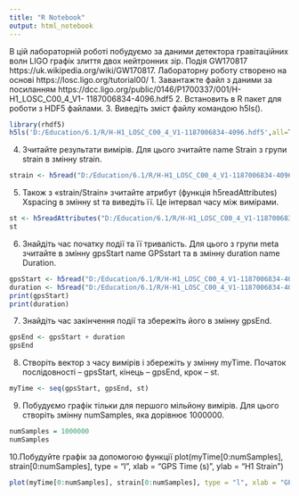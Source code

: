 ---
title: "R Notebook"
output: html_notebook
---

В цій лабораторній роботі побудуємо за даними детектора гравітаційних волн 
LIGO графік злиття двох нейтронних зір. Подія GW170817 
https://uk.wikipedia.org/wiki/GW170817. Лабораторну роботу створено на основі 
https://losc.ligo.org/tutorial00/
1. Завантажте файл з даними за посиланням 
https://dcc.ligo.org/public/0146/P1700337/001/H-H1_LOSC_C00_4_V1-
1187006834-4096.hdf5
2. Встановить в R пакет для роботи з HDF5 файлами.
3. Виведіть зміст файлу командою h5ls().

```{r}
library(rhdf5)
h5ls('D:/Education/6.1/R/H-H1_LOSC_C00_4_V1-1187006834-4096.hdf5',all=TRUE)
```

4. Зчитайте результати вимірів. Для цього зчитайте name Strain з групи strain
в змінну strain.

```{r}
strain <- h5read("D:/Education/6.1/R/H-H1_LOSC_C00_4_V1-1187006834-4096.hdf5", "strain/Strain")
```

5. Також з «strain/Strain» зчитайте атрибут (функція h5readAttributes) 
Xspacing в змінну st та виведіть її. Це інтервал часу між вимірами.

```{r}
st <- h5readAttributes("D:/Education/6.1/R/H-H1_LOSC_C00_4_V1-1187006834-4096.hdf5", "/strain/Strain")$Xspacing
st
```
6. Знайдіть час початку події та її тривалість. Для цього з групи meta зчитайте 
в змінну gpsStart name GPSstart та в змінну duration name Duration.

```{r}
gpsStart <- h5read("D:/Education/6.1/R/H-H1_LOSC_C00_4_V1-1187006834-4096.hdf5", "meta/GPSstart")
duration <- h5read("D:/Education/6.1/R/H-H1_LOSC_C00_4_V1-1187006834-4096.hdf5", "meta/Duration")
print(gpsStart)
print(duration)
```
7. Знайдіть час закінчення події та збережіть його в змінну gpsEnd.

```{r}
gpsEnd <- gpsStart + duration
gpsEnd
```

8. Створіть вектор з часу вимірів і збережіть у змінну myTime. Початок 
послідовності – gpsStart, кінець – gpsEnd, крок – st.

```{r}
myTime <- seq(gpsStart, gpsEnd, st)
```

9. Побудуємо графік тільки для першого мільйону вимірів. Для цього створіть 
змінну numSamples, яка дорівнює 1000000.

```{r}
numSamples = 1000000
numSamples
```
10.Побудуйте графік за допомогою функції plot(myTime[0:numSamples], 
strain[0:numSamples], type = "l", xlab = "GPS Time (s)", ylab = "H1 Strain")

```{r}
plot(myTime[0:numSamples], strain[0:numSamples], type = "l", xlab = "GPS Time (s)", ylab = "H1 Strain")
```


